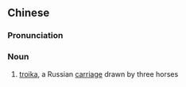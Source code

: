 {{also|三套车}}
==Chinese==
{{zh-forms|s=三套车}}

===Pronunciation===
{{zh-pron
|m=sāntàochē
|cat=n
}}

===Noun===
{{zh-noun}}

# [[troika]], a Russian [[carriage]] drawn by three horses
